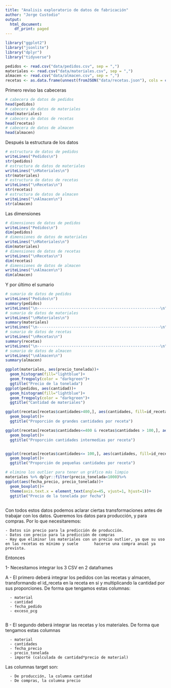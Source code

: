 ```yaml
---
title: "Analisis exploratorio de datos de fabricación"
author: "Jorge Custodio"
output:
  html_document:
    df_print: paged
---
```


```r
library("ggplot2")
library("jsonlite")
library("dplyr")
library("tidyverse")

pedidos <- read.csv("data/pedidos.csv", sep = ",")
materiales <- read.csv("data/materiales.csv", sep = ",")
almacen <- read.csv("data/almacen.csv", sep = ",")
recetas <- as.data.frame(unnest(fromJSON("data/recetas.json"), cols = c(materiales, cantidades)))

```

Primero reviso las cabeceras

```r
# cabecera de datos de pedidos
head(pedidos)
# cabecera de datos de materiales
head(materiales)
# cabecera de datos de recetas
head(recetas)
# cabecera de datos de almacen
head(almacen)
```

Después la estructura de los datos

```r
# estructura de datos de pedidos
writeLines("Pedidos\n")
str(pedidos)
# estructura de datos de materiales
writeLines("\nMateriales\n")
str(materiales)
# estructura de datos de recetas
writeLines("\nRecetas\n")
str(recetas)
# estructura de datos de almacen
writeLines("\nAlmacen\n")
str(almacen)
```

Las dimensiones

```r
# dimensiones de datos de pedidos
writeLines("Pedidos\n")
dim(pedidos)
# dimensiones de datos de materiales
writeLines("\nMateriales\n")
dim(materiales)
# dimensiones de datos de recetas
writeLines("\nRecetas\n")
dim(recetas)
# dimensiones de datos de almacen
writeLines("\nAlmacen\n")
dim(almacen)
```

Y por último el sumario

```r
# sumario de datos de pedidos
writeLines("Pedidos\n")
summary(pedidos)
writeLines("\n------------------------------------------------------\n")
# sumario de datos de materiales
writeLines("\nMateriales\n")
summary(materiales)
writeLines("\n------------------------------------------------------\n")
# sumario de datos de recetas
writeLines("\nRecetas\n")
summary(recetas)
writeLines("\n------------------------------------------------------\n")
# sumario de datos de almacen
writeLines("\nAlmacen\n")
summary(almacen)
```

```r

ggplot(materiales, aes(precio_tonelada))+
  geom_histogram(fill="lightblue")+
  geom_freqpoly(color = "darkgreen")+
  ggtitle("Precio de la tonelada")
ggplot(pedidos, aes(cantidad))+
  geom_histogram(fill="lightblue")+
  geom_freqpoly(color = "darkgreen")+
  ggtitle("Cantidad de materiales")

ggplot(recetas[recetas$cantidades>400,], aes(cantidades, fill=id_receta))+
  geom_boxplot()+
  ggtitle("Proporción de grandes cantidades por receta")

ggplot(recetas[recetas$cantidades<=400 & recetas$cantidades > 100,], aes(cantidades, fill=id_receta))+
  geom_boxplot()+
  ggtitle("Proporción cantidades intermedias por receta")


ggplot(recetas[recetas$cantidades<= 100,], aes(cantidades, fill=id_receta))+
  geom_boxplot()+
  ggtitle("Proporción de pequeñas cantidades por receta")

# elimino los outlier para tener un gráfico más limpio
materiales %>% dplyr::filter(precio_tonelada<1000)%>%
ggplot(aes(fecha_precio, precio_tonelada))+
  geom_boxplot()+
  theme(axis.text.x = element_text(angle=45, vjust=1, hjust=1))+
  ggtitle("Precio de la tonelada por fecha")
  
```

Con todos estos datos podemos aclarar ciertas transformaciones antes de trabajar con los datos. Queremos los datos para producción, y para compras. Por lo que necesitaremos:

    - Datos sin precio para la predicción de producción.
    - Datos con precio para la predicción de compras
    - Hay que eliminar los materiales con un precio outlier, ya que su uso en las recetas es mínimo y suele       hacerse una compra anual ya prevista.

Entonces

1- Necesitamos integrar los 3 CSV en 2 dataframes

A - El primero deberá integrar los pedidos con las recetas y almacen, transformando el id_receta en la receta en sí y multiplicando la cantidad por sus proporciones. De forma que tengamos estas columnas:

      - material
      - cantidad 
      - fecha_pedido
      - exceso_pcg
      

B - El segundo deberá integrar las recetas y los materiales. De forma que tengamos estas columnas

      - material
      - cantidades
      - fecha_precio
      - precio_tonelada
      - importe (calculada de cantidad*precio de material)

Las columnas target son:

      - De producción, la columna cantidad 
      - De compras, la columna precio 
